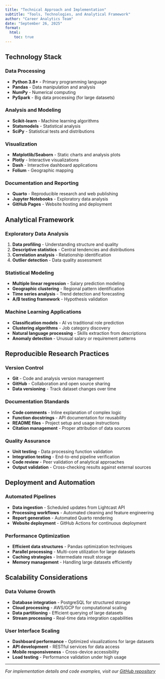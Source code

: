 ```yaml
---
title: "Technical Approach and Implementation"
subtitle: "Tools, Technologies, and Analytical Framework"
author: "Career Analytics Team"
date: "September 26, 2025"
format:
  html:
    toc: true
---
```


## Technology Stack

### Data Processing
- **Python 3.8+** - Primary programming language
- **Pandas** - Data manipulation and analysis
- **NumPy** - Numerical computing
- **PySpark** - Big data processing (for large datasets)

### Analysis and Modeling  
- **Scikit-learn** - Machine learning algorithms
- **Statsmodels** - Statistical analysis
- **SciPy** - Statistical tests and distributions

### Visualization
- **Matplotlib/Seaborn** - Static charts and analysis plots
- **Plotly** - Interactive visualizations  
- **Dash** - Interactive dashboard applications
- **Folium** - Geographic mapping

### Documentation and Reporting
- **Quarto** - Reproducible research and web publishing
- **Jupyter Notebooks** - Exploratory data analysis
- **GitHub Pages** - Website hosting and deployment

## Analytical Framework

### Exploratory Data Analysis
1. **Data profiling** - Understanding structure and quality
2. **Descriptive statistics** - Central tendencies and distributions  
3. **Correlation analysis** - Relationship identification
4. **Outlier detection** - Data quality assessment

### Statistical Modeling
- **Multiple linear regression** - Salary prediction modeling
- **Geographic clustering** - Regional pattern identification
- **Time series analysis** - Trend detection and forecasting
- **A/B testing framework** - Hypothesis validation

### Machine Learning Applications
- **Classification models** - AI vs traditional role prediction
- **Clustering algorithms** - Job category discovery
- **Natural language processing** - Skills extraction from descriptions
- **Anomaly detection** - Unusual salary or requirement patterns

## Reproducible Research Practices

### Version Control
- **Git** - Code and analysis version management
- **GitHub** - Collaboration and open source sharing
- **Data versioning** - Track dataset changes over time

### Documentation Standards  
- **Code comments** - Inline explanation of complex logic
- **Function docstrings** - API documentation for reusability
- **README files** - Project setup and usage instructions
- **Citation management** - Proper attribution of data sources

### Quality Assurance
- **Unit testing** - Data processing function validation
- **Integration testing** - End-to-end pipeline verification  
- **Code review** - Peer validation of analytical approaches
- **Output validation** - Cross-checking results against external sources

## Deployment and Automation

### Automated Pipelines
- **Data ingestion** - Scheduled updates from Lightcast API
- **Processing workflows** - Automated cleaning and feature engineering
- **Report generation** - Automated Quarto rendering
- **Website deployment** - GitHub Actions for continuous deployment

### Performance Optimization
- **Efficient data structures** - Pandas optimization techniques
- **Parallel processing** - Multi-core utilization for large datasets  
- **Caching strategies** - Intermediate result storage
- **Memory management** - Handling large datasets efficiently

## Scalability Considerations

### Data Volume Growth
- **Database integration** - PostgreSQL for structured storage
- **Cloud processing** - AWS/GCP for computational scaling
- **Data partitioning** - Efficient querying of large datasets
- **Stream processing** - Real-time data integration capabilities

### User Interface Scaling
- **Dashboard performance** - Optimized visualizations for large datasets
- **API development** - RESTful services for data access
- **Mobile responsiveness** - Cross-device accessibility
- **Load testing** - Performance validation under high usage

---

*For implementation details and code examples, visit our [GitHub repository](https://github.com/your-username/project-from-scratch)*
